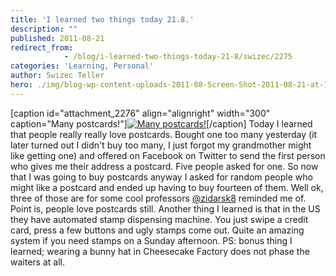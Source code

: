 ```yaml
---
title: 'I learned two things today 21.8.'
description: ""
published: 2011-08-21
redirect_from: 
            - /blog/i-learned-two-things-today-21-8/swizec/2275
categories: 'Learning, Personal'
author: Swizec Teller
hero: ./img/blog-wp-content-uploads-2011-08-Screen-Shot-2011-08-21-at-11.12.16-PM-300x255.png
---
```

\[caption id="attachment_2276" align="alignright" width="300" caption="Many postcards!"][![](./img/blog-wp-content-uploads-2011-08-Screen-Shot-2011-08-21-at-11.12.16-PM-300x255.png "Many postcards!")](http://swizec.com/blog/wp-content/uploads/2011/08/Screen-Shot-2011-08-21-at-11.12.16-PM.png)\[/caption] Today I learned that people really really love postcards. Bought one too many yesterday (it later turned out I didn't buy too many, I just forgot my grandmother might like getting one) and offered on Facebook on Twitter to send the first person who gives me their address a postcard. Five people asked for one. So now that I was going to buy postcards anyway I asked for random people who might like a postcard and ended up having to buy fourteen of them. Well ok, three of those are for some cool professors [@zidarsk8](http://twitter.com/zidarsk8) reminded me of. Point is, people love postcards still. Another thing I learned is that in the US they have automated stamp dispensing machine. You just swipe a credit card, press a few buttons and ugly stamps come out. Quite an amazing system if you need stamps on a Sunday afternoon. PS: bonus thing I learned; wearing a bunny hat in Cheesecake Factory does not phase the waiters at all.